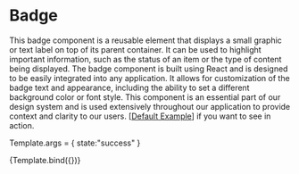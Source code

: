 

<Meta title="Components/Badge" />

# Badge

This badge component is a reusable element that displays a small graphic or text label on top of its parent container. It can be used to highlight important information, such as the status of an item or the type of content being displayed. The badge component is built using React and is designed to be easily integrated into any application. It allows for customization of the badge text and appearance, including the ability to set a different background color or font style. This component is an essential part of our design system and is used extensively throughout our application to provide context and clarity to our users. [[Default Example](/docs/components-badge-example--success)] if you want to see in action.


Template.args = {
    state:"success"
}

<Story name="Introduction" args={{}}>
  {Template.bind({})}
</Story>

